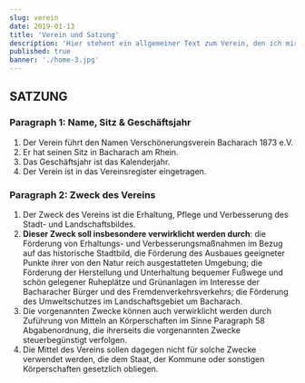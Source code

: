 ```yaml
---
slug: verein
date: 2019-01-13
title: 'Verein und Satzung'
description: 'Hier stehent ein allgemeiner Text zum Verein, den ich mir aus ehemaligen Texten holen kann und den wir dann kürzen und aktualisieren.'
published: true
banner: './home-3.jpg'
---
```




## SATZUNG


### Paragraph 1: Name, Sitz & Geschäftsjahr
1. Der Verein führt den Namen Verschönerungsverein Bacharach 1873 e.V.
2. Er hat seinen Sitz in Bacharach am Rhein.
3. Das Geschäftsjahr ist das Kalenderjahr.
4. Der Verein ist in das Vereinsregister eingetragen.
### Paragraph 2: Zweck des Vereins
1. Der Zweck des Vereins ist die Erhaltung, Pflege und Verbesserung des Stadt- und Landschaftsbildes.
2. **Dieser Zweck soll insbesondere verwirklicht werden durch**: die Förderung von Erhaltungs- und Verbesserungsmaßnahmen im Bezug auf das historische Stadtbild, die Förderung des Ausbaues
geeigneter Punkte ihrer von den Natur reich ausgestatteten Umgebung; die Förderung der Herstellung und Unterhaltung bequemer Fußwege und schön gelegener Ruheplätze und Grünanlagen im Interesse der Bacharacher Bürger und des Fremdenverkehrsverkehrs; die Förderung des Umweltschutzes im Landschaftsgebiet um Bacharach.
3. Die vorgenannten Zwecke können auch verwirklicht werden durch Zuführung von
Mitteln an Körperschaften im Sinne Paragraph 58 Abgabenordnung, die ihrerseits die vorgenannten Zwecke steuerbegünstigt verfolgen.
4. Die Mittel des Vereins sollen dagegen nicht für solche Zwecke verwendet werden, die dem Staat, der Kommune oder sonstigen Körperschaften gesetzlich obliegen.
